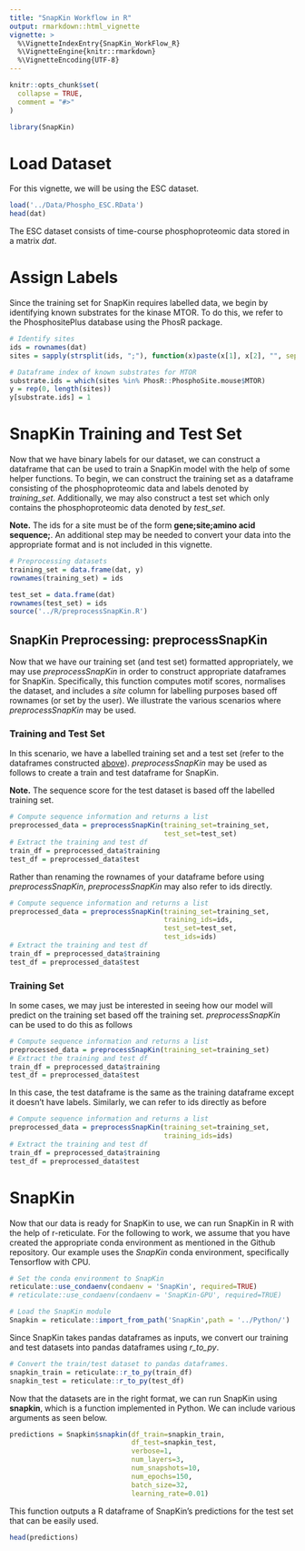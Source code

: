 ```yaml
---
title: "SnapKin Workflow in R"
output: rmarkdown::html_vignette
vignette: >
  %\VignetteIndexEntry{SnapKin_WorkFlow_R}
  %\VignetteEngine{knitr::rmarkdown}
  %\VignetteEncoding{UTF-8}
---
```


```r
knitr::opts_chunk$set(
  collapse = TRUE,
  comment = "#>"
)
```

```r
library(SnapKin)
```

# Load Dataset

For this vignette, we will be using the ESC dataset.

```r
load('../Data/Phospho_ESC.RData')
head(dat)
```
The ESC dataset consists of time-course phosphoproteomic data stored in a matrix *dat*.

# Assign Labels

Since the training set for SnapKin requires labelled data, we begin by identifying 
known substrates for the kinase MTOR. 
To do this, we refer to the PhosphositePlus database using the PhosR package.


```r
# Identify sites 
ids = rownames(dat)
sites = sapply(strsplit(ids, ";"), function(x)paste(x[1], x[2], "", sep=";"))

# Dataframe index of known substrates for MTOR
substrate.ids = which(sites %in% PhosR::PhosphoSite.mouse$MTOR)
y = rep(0, length(sites))
y[substrate.ids] = 1
```

# SnapKin Training and Test Set

Now that we have binary labels for our dataset, we can construct a dataframe that 
can be used to train a SnapKin model with the help of some helper functions.
To begin, we can construct the training set as a dataframe consisting of the 
phosphoproteomic data and labels denoted by *training_set*.
Additionally, we may also construct a test set which only contains the 
phosphoproteomic data denoted by *test_set*.

**Note.** The ids for a site must be of the form **gene;site;amino acid sequence;**.
An additional step may be needed to convert your data into the appropriate format 
and is not included in this vignette.

```r
# Preprocessing datasets 
training_set = data.frame(dat, y)
rownames(training_set) = ids 

test_set = data.frame(dat)
rownames(test_set) = ids
source('../R/preprocessSnapKin.R')
```


## SnapKin Preprocessing: preprocessSnapKin

Now that we have our training set (and test set) formatted appropriately, we may 
use *preprocessSnapKin* in order to construct appropriate dataframes for SnapKin.
Specifically, this function computes motif scores, normalises the dataset, and 
includes a *site* column for labelling purposes based off rownames (or set by 
the user).
We illustrate the various scenarios where *preprocessSnapKin* may be used.

### Training and Test Set

In this scenario, we have a labelled training set and a test set (refer to the 
dataframes constructed [above](#SnapKin-Training-Set)).
*preprocessSnapKin* may be used as follows to create a train and test dataframe 
for SnapKin.

**Note.** The sequence score for the test dataset is based off the labelled training
set.

```r
# Compute sequence information and returns a list
preprocessed_data = preprocessSnapKin(training_set=training_set,
                                      test_set=test_set)
# Extract the training and test df
train_df = preprocessed_data$training
test_df = preprocessed_data$test
```


Rather than renaming the rownames of your dataframe before using *preprocessSnapKin*, 
*preprocessSnapKin* may also refer to ids directly.

```r
# Compute sequence information and returns a list
preprocessed_data = preprocessSnapKin(training_set=training_set,
                                      training_ids=ids,
                                      test_set=test_set,
                                      test_ids=ids)
# Extract the training and test df
train_df = preprocessed_data$training
test_df = preprocessed_data$test
```


### Training Set 

In some cases, we may just be interested in seeing how our model will predict on 
the training set based off the training set. 
*preprocessSnapKin* can be used to do this as follows 

```r
# Compute sequence information and returns a list
preprocessed_data = preprocessSnapKin(training_set=training_set)
# Extract the training and test df
train_df = preprocessed_data$training
test_df = preprocessed_data$test
```

In this case, the test dataframe is the same as the training dataframe except it 
doesn't have labels. 
Similarly, we can refer to ids directly as before 

```r
# Compute sequence information and returns a list
preprocessed_data = preprocessSnapKin(training_set=training_set,
                                      training_ids=ids)
# Extract the training and test df
train_df = preprocessed_data$training
test_df = preprocessed_data$test
```

# SnapKin

Now that our data is ready for SnapKin to use, we can run SnapKin in R with the 
help of r-reticulate. 
For the following to work, we assume that you have created the appropriate conda 
environment as mentioned in the Github repository. 
Our example uses the *SnapKin* conda environment, specifically Tensorflow with CPU.

```r
# Set the conda environment to SnapKin
reticulate::use_condaenv(condaenv = 'SnapKin', required=TRUE)
# reticulate::use_condaenv(condaenv = 'SnapKin-GPU', required=TRUE)

# Load the SnapKin module
Snapkin = reticulate::import_from_path('SnapKin',path = '../Python/')
```


Since SnapKin takes pandas dataframes as inputs, we convert our training and test 
datasets into pandas dataframes using *r_to_py*.

```r
# Convert the train/test dataset to pandas dataframes.
snapkin_train = reticulate::r_to_py(train_df)
snapkin_test = reticulate::r_to_py(test_df)
```

Now that the datasets are in the right format, we can run SnapKin using **snapkin**, 
which is a function implemented in Python. 
We can include various arguments as seen below. 

```r
predictions = Snapkin$snapkin(df_train=snapkin_train,
                              df_test=snapkin_test,
                              verbose=1,
                              num_layers=3,
                              num_snapshots=10,
                              num_epochs=150,
                              batch_size=32,
                              learning_rate=0.01)
```

This function outputs a R dataframe of SnapKin's predictions for the test set 
that can be easily used.

```r
head(predictions)
```










